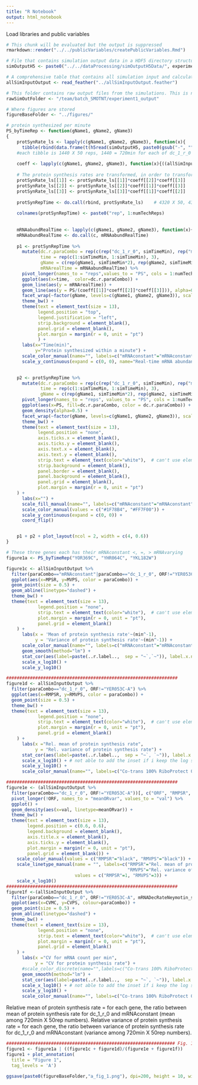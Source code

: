 ```yaml
---
title: "R Notebook"
output: html_notebook
---
```


Load libraries and public variables
```r
# This chunk will be evaluated but the output is suppressed
rmarkdown::render("../../publicVariables/createPublicVariables.Rmd")
```

```r
# File that contains simulation output data in a HDF5 directory structure specified in "/publicVariables/createPublicVariables.Rmd"
simOutputH5 <- paste0("../../dataProcessing/simOutputH5Data/", experimentID, "_output.h5")

# A comprehensive table that contains all simulation input and calculated output metrics
allSimInputOutput <- read_feather("../allSimInputOutput.feather")

# This folder contains raw output files from the simulations. This is needed for calculate_para_sp_mcpsr()
rawSimOutFolder <- "/team/batch_SMOTNT/experiment1_output"

# Where figures are stored
figureBaseFolder <- "../figures/"
```

```r
# protein synthesized per minute
PS_byTimeRep <- function(gName1, gName2, gName3)
{
    protSynRate_ls <- lapply(c(gName1, gName2, gName3), function(x){
      tibble(rbind(data.frame(t(h5read(simOutputH5, paste0(gsub("-", "", x), "/gene_sp_countElng_perMin/dc_1_r_0")))), data.frame(t(h5read(simOutputH5, paste0(gsub("-", "", x), "/gene_sp_countElng_perMin/mRNAconstant"))))))})
    #each tibble is 1440 X 50 reps, 1440 = 720min for each of dc_1_r_0 or ctrl
    
    coeff <- lapply(c(gName1, gName2, gName3), function(x){((allSimInputOutput%>%filter(ORF==x, paraCombo=="dc_1_r_0"))$MPSR)/((allSimInputOutput%>%filter(ORF==x, paraCombo=="dc_1_r_0"))$mRNAabundance)}) # coeff in order to transform the sec_axis
    
    # The protein synthesis rates are transformed, in order to transform the sec_axis below without a problem (too complicated to explain here)..The main obstacle is that by using facet_wrap, it is impossible to customize the second y axis for each facet, without transforming the values beforehand like below.
    protSynRate_ls[[1]] <- protSynRate_ls[[1]]*coeff[[2]]*coeff[[3]]
    protSynRate_ls[[2]] <- protSynRate_ls[[2]]*coeff[[1]]*coeff[[3]]
    protSynRate_ls[[3]] <- protSynRate_ls[[3]]*coeff[[1]]*coeff[[2]]
    
    protSynRepTime <- do.call(rbind, protSynRate_ls)    # 4320 X 50, 4320=1440x3
  
    colnames(protSynRepTime) <- paste0("rep", 1:numTechReps)
    
    
    mRNAabundRealTime <- lapply(c(gName1, gName2, gName3), function(x){c((h5read(simOutputH5, paste0(gsub("-", "", x), "/gene_sp_mRNAcount_perMin/dc_1_r_0")))[1, ],  rep(simInputFeatures$mRNAabundance[which(simInputFeatures$ORF==x)], simTimeMin))})
    mRNAabundRealTime <- do.call(c, mRNAabundRealTime)
    
    p1 <- protSynRepTime %>%
      mutate(dc.r.paraCombo = rep(c(rep("dc_1_r_0", simTimeMin), rep("mRNAconstant", simTimeMin)), 3), 
             time = rep(c(1:simTimeMin, 1:simTimeMin), 3), 
             gName = c(rep(gName1, simTimeMin*2), rep(gName2, simTimeMin*2), rep(gName3, simTimeMin*2)), 
             mRNArealTime = mRNAabundRealTime) %>%
      pivot_longer(names_to = "reps",values_to = "PS", cols = 1:numTechReps) %>%
      ggplot(aes(x=time,  color=dc.r.paraCombo)) +
      geom_line(aes(y = mRNArealTime)) +
      geom_line(aes(y = PS/(coeff[[1]]*coeff[[2]]*coeff[[3]])), alpha=0.5) +
      facet_wrap(~factor(gName, levels=c(gName1, gName2, gName3)), scale="free", nrow=3) +
      theme_bw() +
      theme(text = element_text(size = 13),
            legend.position = "top",
            legend.justification = "left",
            strip.background = element_blank(),
            panel.grid = element_blank(),
            plot.margin = margin(r = 0, unit = "pt")
            ) +
      labs(x="Time(min)",
           y="Protein synthesized within a minute") +
      scale_color_manual(name="", labels=c("mRNAconstant"="mRNAconstant", "dc_1_r_0"="Co-trans 100%"), values = c("#1F78B4", "#FF7F00")) +
      scale_y_continuous(expand = c(0, 0), name="Real-time mRNA abundance (single replicate)", sec.axis = sec_axis(~.*(coeff[[1]]*coeff[[2]]*coeff[[3]]), name = "Protein synthesized per minute"))  # remove the extra space on the axis

    
    p2 <- protSynRepTime %>%
      mutate(dc.r.paraCombo = rep(c(rep("dc_1_r_0", simTimeMin), rep("mRNAconstant", simTimeMin)), 3),
             time = rep(c(1:simTimeMin, 1:simTimeMin), 3),
             gName = c(rep(gName1, simTimeMin*2), rep(gName2, simTimeMin*2), rep(gName3, simTimeMin*2))) %>%
      pivot_longer(names_to = "reps", values_to = "PS", cols = 1:numTechReps) %>%
      ggplot(aes(x=PS, fill=dc.r.paraCombo, color = dc.r.paraCombo)) +
      geom_density(alpha=0.5) +
      facet_wrap(~factor(gName, levels=c(gName1, gName2, gName3)), scale="free", nrow=3) +
      theme_bw() +
      theme(text = element_text(size = 13),
            legend.position = "none",
            axis.ticks.x = element_blank(),
            axis.ticks.y = element_blank(),
            axis.text.x = element_blank(),
            axis.text.y = element_blank(),
            strip.text = element_text(color="white"),  # can't use element_blank() here because it gives error when p1+p2
            strip.background = element_blank(),
            panel.border = element_blank(),
            panel.background = element_blank(),
            panel.grid = element_blank(),
            plot.margin = margin(r = 0, unit = "pt")
    ) +
      labs(x="") +
      scale_fill_manual(name="", labels=c("mRNAconstant"="mRNAconstant", "dc_1_r_0"="Co-trans 100%"), values = c("#1F78B4", "#FF7F00")) +
      scale_color_manual(values = c("#1F78B4", "#FF7F00")) +
      scale_y_continuous(expand = c(0, 0)) +
      coord_flip()


    p1 + p2 + plot_layout(ncol = 2, width = c(4, 0.6))
}

```

```r
# These three genes each has their mRNAconstant <, =, > mRNAvarying    mRNAabundance high
figure1a <- PS_byTimeRep("YOR369C", "YHR064C", "YKL182W") 

figure1c <- allSimInputOutput %>%
  filter(paraCombo=="mRNAconstant"|paraCombo=="dc_1_r_0", ORF!="YER053C-A") %>%
  ggplot(aes(x=MPSR, y=MVPS, color = paraCombo)) +
  geom_point(size = 0.5) +
  geom_abline(linetype="dashed") +
  theme_bw() +
  theme(text = element_text(size = 13),
            legend.position = "none",
            strip.text = element_text(color="white"),  # can't use element_blank() here because it gives error when p1+p2
            plot.margin = margin(r = 0, unit = "pt"),
            panel.grid = element_blank()
    ) +
      labs(x = 'Mean of protein synthesis rate'~(min^-1),
           y = 'Variance of protein synthesis rate'~(min^-1)) +
      scale_color_manual(name="", labels=c("mRNAconstant"="mRNAconstant", "dc_1_r_0"="Co-trans 100% RiboProtect 0"), values = c("#1F78B4", "#FF7F00")) +
      geom_smooth(method="lm") +
      stat_cor(aes(label=paste(..r.label..,  sep = "~`,`~")), label.x.npc = 0.7, label.y.npc = 0.4, size=5) +
      scale_x_log10() +
      scale_y_log10()

#################################################################
figure1d <- allSimInputOutput %>%
  filter(paraCombo=="dc_1_r_0", ORF!="YER053C-A") %>%
  ggplot(aes(x=RMPSR, y=RMVPS, color = paraCombo)) +
  geom_point(size = 0.5) +
  theme_bw() +
  theme(text = element_text(size = 13),
            legend.position = "none",
            strip.text = element_text(color="white"),  # can't use element_blank() here because it gives error when p1+p2
            plot.margin = margin(r = 0, unit = "pt"),
            panel.grid = element_blank()
    ) +
      labs(x ="Rel. mean of protein synthesis rate",
           y = "Rel. variance of protein synthesis rate") +
      stat_cor(aes(label=paste(..r.label..,  sep = "~`, `~")), label.x.npc = 0.2, label.y.npc = 0.5, size=5) +
      scale_x_log10() + # not able to add the inset if i keep the log scales for either x or y
      scale_y_log10() +
      scale_color_manual(name="", labels=c("Co-trans 100% RiboProtect 0"), values = c("black"))

#################################################################
figure1e <- (allSimInputOutput %>%
  filter(paraCombo=="dc_1_r_0", ORF!="YER053C-A"))[, c("ORF", "RMPSR", "RMVPS")] %>% #remove the gene with the 450min HL
  pivot_longer(!ORF, names_to = "meanORvar", values_to = "val") %>%
  ggplot() +
  geom_density(aes(x=val, linetype=meanORvar)) +
  theme_bw() +
  theme(text = element_text(size = 13),
        legend.position = c(0.6, 0.6),
        legend.background = element_blank(),
        axis.title.x = element_blank(),
        axis.ticks.y = element_blank(),
        plot.margin = margin(r = 0, unit = "pt"),
        panel.grid = element_blank()) +
    scale_color_manual(values = c("RMPSR"="black", "RMVPS"="black")) +  
    scale_linetype_manual(name = "", labels=c("RMPSR"="Rel. mean of prot.syn.rates",
                                              "RMVPS"="Rel. variance of prot.syn.rates"),
                          values = c("RMPSR"=1, "RMVPS"=3)) + 
    scale_x_log10()
#################################################################
figure1f <-(allSimInputOutput %>%
  filter(paraCombo=="dc_1_r_0", ORF!="YER053C-A", mRNADecRateNeymotin_sec!=0))[, c("ORF", "CVPS", "CVMC", "paraCombo")] %>% #remove the gene with the 450min HL
  ggplot(aes(x=CVMC, y=CVPS, colour=paraCombo)) +
  geom_point(size = 0.5) +
  geom_abline(linetype="dashed") +
  theme_bw() +
  theme(text = element_text(size = 13),
            legend.position = "none",
            strip.text = element_text(color="white"),  # can't use element_blank() here because it gives error when p1+p2
            plot.margin = margin(r = 0, unit = "pt"),
            panel.grid = element_blank()
    ) +
      labs(x ="CV for mRNA count per min",
           y = "CV for protein synthesis rate") +
      #scale_color_discrete(name="",labels=c("Co-trans 100% RiboProtect 0")) +
      geom_smooth(method="lm") +
      stat_cor(aes(label=paste(..r.label..,  sep = "~`, `~")), label.x.npc = 0.5, label.y.npc = 0.3, size=5) +
      scale_x_log10() + # not able to add the inset if i keep the log scales for either x or y
      scale_y_log10() +
      scale_color_manual(name="", labels=c("Co-trans 100% RiboProtect 0"), values = c("dc_1_r_0" = "black"))  
```


Relative mean of protein synthesis rate = for each gene, the ratio between mean of protein synthesis rate for dc_1_r_0 and mRNAconstant (mean among 720min X 50rep numbers).
Relative variance of protein synthesis rate = for each gene, the ratio between variance of protein synthesis rate for dc_1_r_0 and mRNAconstant (variance among 720min X 50rep numbers).
```r
################################################################ Fig. 1
figure1 <- figure1a | ((figure1c + figure1d)/(figure1e + figure1f))
figure1 + plot_annotation(
  title = "Figure 1",
  tag_levels = 'A')

ggsave(paste0(figureBaseFolder,"a_fig_1.png"), dpi=200, height = 10, width = 15)


```

